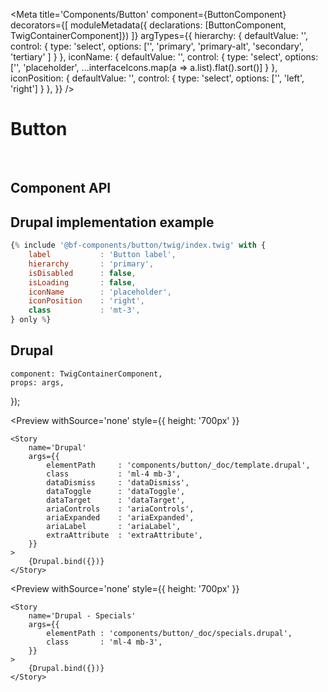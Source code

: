 


<Meta 
    title='Components/Button' 
    component={ButtonComponent}
    decorators={[
        moduleMetadata({ declarations: [ButtonComponent, TwigContainerComponent]})
    ]}
    argTypes={{
        hierarchy: {
            defaultValue: '',
            control: {
                type: 'select',
                options: ['', 'primary', 'primary-alt', 'secondary', 'tertiary' ]
            }
        },
        iconName: {
            defaultValue: '',
            control: {
                type: 'select',
                options: ['', 'placeholder', ...interfaceIcons.map(a => a.list).flat().sort()]
            }
        },
        iconPosition: {
            defaultValue: '',
            control: {
                type: 'select',
                options: ['', 'left', 'right']
            }
        },
    }}
/>


# Button

<br/>



## Component API

<Props of={ButtonComponent} />



## Drupal implementation example

```jsx
{% include '@bf-components/button/twig/index.twig' with {
    label           : 'Button label',
    hierarchy       : 'primary',
    isDisabled      : false,
    isLoading       : false,
    iconName        : 'placeholder',
    iconPosition    : 'right',
    class           : 'mt-3',
} only %}
```


## Drupal

    component: TwigContainerComponent,
    props: args,
});

<Preview
    withSource='none'
    style={{ height: '700px' }}
>
    <Story 
        name='Drupal'
        args={{ 
            elementPath     : 'components/button/_doc/template.drupal',
            class           : 'ml-4 mb-3',
            dataDismiss     : 'dataDismiss',
            dataToggle      : 'dataToggle',
            dataTarget      : 'dataTarget',
            ariaControls    : 'ariaControls',
            ariaExpanded    : 'ariaExpanded',
            ariaLabel       : 'ariaLabel',
            extraAttribute  : 'extraAttribute',
        }}
    >
        {Drupal.bind({})}
    </Story>
</Preview>


<Preview
    withSource='none'
    style={{ height: '700px' }}
>
    <Story 
        name='Drupal - Specials'
        args={{ 
            elementPath : 'components/button/_doc/specials.drupal',
            class       : 'ml-4 mb-3',
        }}
    >
        {Drupal.bind({})}
    </Story>
</Preview>